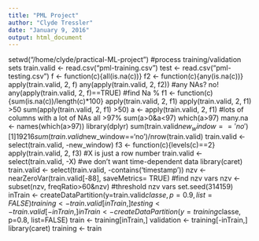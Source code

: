 ```yaml
---
title: "PML Project"
author: "Clyde Tressler"
date: "January 9, 2016"
output: html_document
---
```


setwd("/home/clyde/practical-ML-project")
#process training/validation sets
train.valid <- read.csv("pml-training.csv")
test <- read.csv("pml-testing.csv")
f <- function(c){all(is.na(c))}
f2 <- function(c){any(is.na(c))}
apply(train.valid, 2, f)
any(apply(train.valid, 2, f2)) #any NAs? no!
any(apply(train.valid, 2, f)==TRUE)
#find Na %
f1 <- function(c){sum(is.na(c))/length(c)*100}
apply(train.valid, 2, f1)
apply(train.valid, 2, f1) >50
sum(apply(train.valid, 2, f1) >50)
a <- apply(train.valid, 2, f1)
#lots of columns with a lot of NAs all >97%
sum(a>0&a<97)
which(a>97)
many.na <- names(which(a>97))
library(dplyr)
 sum(train.valid$new_window=='no')
[1] 19216
sum(train.valid$new_window=='no')/nrow(train.valid)
train.valid <- select(train.valid, -new_window)
f3 <- function(c){levels(c)==2}
apply(train.valid, 2, f3)
#X is just a row number
train.valid <- select(train.valid, -X)
#we don't want time-dependent data
library(caret)
train.valid <- select(train.valid, -contains('timestamp'))
nzv <- nearZeroVar(train.valid[-88], saveMetrics= TRUE) #find nzv vars
nzv <- subset(nzv, freqRatio>60&nzv) #threshold nzv vars
set.seed(314159)
inTrain <- createDataPartition(y=train.valid$classe, p=0.9, list=FALSE)
training <- train.valid[inTrain,]
testing <- train.valid[-inTrain,]
inTrain <- createDataPartition(y=training$classe, p=0.8, list=FALSE)
train <- training[inTrain,]
validation <- training[-inTrain,]
library(caret)
training <- train